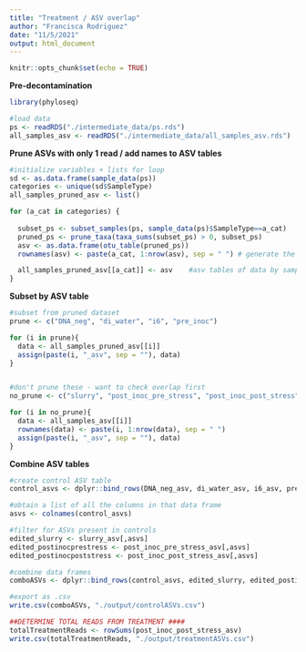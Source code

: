 ---
title: "Treatment / ASV overlap"
author: "Francisca Rodriguez"
date: "11/5/2021"
output: html_document
---

```{r setup, include=FALSE}
knitr::opts_chunk$set(echo = TRUE)
```

**Pre-decontamination**
```{r}
library(phyloseq)

#load data
ps <- readRDS("./intermediate_data/ps.rds")
all_samples_asv <- readRDS("./intermediate_data/all_samples_asv.rds")

```

**Prune ASVs with only 1 read / add names to ASV tables**
```{r}
#initialize variables + lists for loop
sd <- as.data.frame(sample_data(ps))
categories <- unique(sd$SampleType)
all_samples_pruned_asv <- list()

for (a_cat in categories) {
  
  subset_ps <- subset_samples(ps, sample_data(ps)$SampleType==a_cat)
  pruned_ps <- prune_taxa(taxa_sums(subset_ps) > 0, subset_ps)
  asv <- as.data.frame(otu_table(pruned_ps))
  rownames(asv) <- paste(a_cat, 1:nrow(asv), sep = " ") # generate the row names 

  all_samples_pruned_asv[[a_cat]] <- asv    #asv tables of data by sample type
}

```

**Subset by ASV table**
```{r}
#subset from pruned dataset 
prune <- c("DNA_neg", "di_water", "i6", "pre_inoc")

for (i in prune){
  data <- all_samples_pruned_asv[[i]]
  assign(paste(i, "_asv", sep = ""), data)
}


#don't prune these - want to check overlap first
no_prune <- c("slurry", "post_inoc_pre_stress", "post_inoc_post_stress")

for (i in no_prune){
  data <- all_samples_asv[[i]]
  rownames(data) <- paste(i, 1:nrow(data), sep = " ")
  assign(paste(i, "_asv", sep = ""), data) 
}


```

**Combine ASV tables**
```{r}
#create control ASV table
control_asvs <- dplyr::bind_rows(DNA_neg_asv, di_water_asv, i6_asv, pre_inoc_asv)

#obtain a list of all the columns in that data frame
asvs <- colnames(control_asvs)

#filter for ASVs present in controls
edited_slurry <- slurry_asv[,asvs]
edited_postinocprestress <- post_inoc_pre_stress_asv[,asvs]
edited_postinocpoststress <- post_inoc_post_stress_asv[,asvs]

#combine data frames
comboASVs <- dplyr::bind_rows(control_asvs, edited_slurry, edited_postinocprestress, edited_postinocpoststress)

#export as .csv
write.csv(comboASVs, "./output/controlASVs.csv")

##DETERMINE TOTAL READS FROM TREATMENT ####
totalTreatmentReads <- rowSums(post_inoc_post_stress_asv)
write.csv(totalTreatmentReads, "./output/treatmentASVs.csv")

```